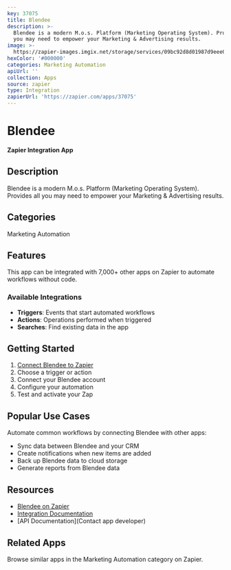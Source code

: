 ```yaml
---
key: 37075
title: Blendee
description: >-
  Blendee is a modern M.o.s. Platform (Marketing Operating System). Provides all
  you may need to empower your Marketing & Advertising results.
image: >-
  https://zapier-images.imgix.net/storage/services/09bc92d8d01987d9eee034031ff28be2.png?auto=format%2Ccompress&ixlib=python-3.0.0&q=50
hexColor: '#000000'
categories: Marketing Automation
apiUrl: ''
collection: Apps
source: zapier
type: Integration
zapierUrl: 'https://zapier.com/apps/37075'
---
```

# Blendee

**Zapier Integration App**

## Description

Blendee is a modern M.o.s. Platform (Marketing Operating System). Provides all you may need to empower your Marketing & Advertising results.

## Categories

Marketing Automation

## Features

This app can be integrated with 7,000+ other apps on Zapier to automate workflows without code.

### Available Integrations

- **Triggers**: Events that start automated workflows
- **Actions**: Operations performed when triggered
- **Searches**: Find existing data in the app

## Getting Started

1. [Connect Blendee to Zapier](https://zapier.com/apps/37075)
2. Choose a trigger or action
3. Connect your Blendee account
4. Configure your automation
5. Test and activate your Zap

## Popular Use Cases

Automate common workflows by connecting Blendee with other apps:

- Sync data between Blendee and your CRM
- Create notifications when new items are added
- Back up Blendee data to cloud storage
- Generate reports from Blendee data

## Resources

- [Blendee on Zapier](https://zapier.com/apps/37075)
- [Integration Documentation](https://zapier.com/apps/37075/integrations)
- [API Documentation](Contact app developer)

## Related Apps

Browse similar apps in the Marketing Automation category on Zapier.
